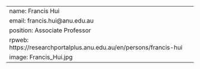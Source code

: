 ---
name: Francis Hui
email: francis.hui@anu.edu.au
position: Associate Professor
rpweb: https://researchportalplus.anu.edu.au/en/persons/francis-hui
image: Francis_Hui.jpg
---